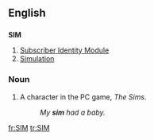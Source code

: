 ==English==
==={{acronym}}===
'''SIM'''

#[[Subscriber Identity Module]]
#[[simulation|Simulation]]

===Noun===
{{en-noun|sg=sim|pl=[[SIMs]]|pl2=[[sims]]}}
#A character in the PC game, ''The Sims''.
#:''My '''sim''' had a baby.''

[[fr:SIM]]
[[tr:SIM]]